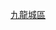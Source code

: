 {{Navbox
|name        = 九龍城區小巴路線列表
|title       = 以[[九龍城區]]作總站或折返點小巴路線（以下為目的地區份）
|bodystyle   = background: #f9f9f9;
|liststyle   = text-align: left;%;
|groupstyle  = background: #ececec; text-align: center; width: 15%;;
|belowstyle  = text-align: center;;
|oddstyle    = background: #f9f9f9;
|evenstyle   = background: #f9f9f9;
|state       = collapsed
|group1      = [[九龍東]]
|list1       = '''<往返[[黃大仙區]]>''' [[九龍區專線小巴13A線|13A]] • [[九龍區專線小巴25M線|25A •25B • 25M]] • [[九龍區專線小巴88線|88]]<br>'''<往返[[觀塘區]]>''' [[九龍區專線小巴49線|49]] • [[九龍區專線小巴69線|69]] • [[九龍區專線小巴82線|82]] • [[九龍區專線小巴86線|86]] • [[九龍區專線小巴90A、90B線|90A • 90B]]
|group2      = [[九龍西]]
|list2       = '''<往返[[九龍城區]]內>''' [[九龍區專線小巴8線|8M]] • [[九龍區專線小巴13線|13]] • [[九龍區專線小巴25M線|25MS]] • [[九龍區專線小巴26線|26W]] • [[九龍區專線小巴28MS線|28MS]] • [[九龍區專線小巴29A、29B線|29A • 29B]] <br>'''<往返[[油尖旺區]]>''' [[九龍區專線小巴5M線|5M]] • [[九龍區專線小巴8號線|8 • 8P • 8S]] • [[九龍區專線小巴17M線|17M]] • [[九龍區專線小巴26線|26 • 26A • 26X]] • [[九龍區專線小巴27M線|27M]] • [[九龍區專線小巴28M線|28M]] • [[九龍區專線小巴74S線|74S]]<br>'''<往返[[深水埗區]]>''' [[九龍區專線小巴2號線|2 • 2A]]
|group3      = [[新界東]]
|list3       = '''<往返[[西貢區]]>''' [[新界區專線小巴105線|105／105S]] • [[新界區專線小巴110線|110]]
|category =
| color    = #ccccff
）</small>
| below  = 以上路線已全數加入[[長者及合資格殘疾人士公共交通票價優惠計劃]]
}}
<noinclude>
[[Category:香港小巴路線模板|九龍城區]]
</noinclude>